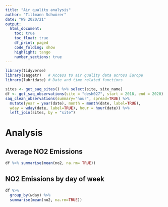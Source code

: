 ```yaml
---
title: "Air quality analysis"
author: "Tillmann Schwörer"
date: "WS 2020/21"
output: 
  html_document:
    toc: true
    toc_float: true
    df_print: paged
    code_folding: show  
    highlight: tango
    number_sections: true
---
```


```r
library(tidyverse)
library(saqgetr)   # Access to air quality data across Europe
library(lubridate) # Date and time related functions
```

```r
sites <- get_saq_sites() %>% select(site, site_name)
df <- get_saq_observations(site = "desh027", start = 2018, end = 2020) %>%
saq_clean_observations(summary="hour", spread=TRUE) %>%
  mutate(year = year(date), month = month(date, label=TRUE),
  wday = wday(date, label=TRUE), hour = hour(date)) %>%
  left_join(sites, by = "site")
```

# Analysis
## Average NO2 Emissions
```r
df %>% summarise(mean(no2, na.rm= TRUE))
```

## NO2 Emissions by day of week
```r
df %>% 
  group_by(wday) %>%
  summarise(mean(no2, na.rm=TRUE))
```

